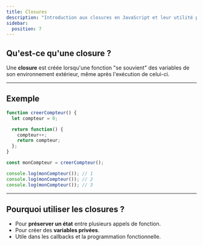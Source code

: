 ```yaml
---
title: Closures
description: "Introduction aux closures en JavaScript et leur utilité pour préserver un état."
sidebar:
  position: 7
---
```


## Qu'est-ce qu'une closure ?

Une **closure** est créée lorsqu'une fonction "se souvient" des variables de son environnement extérieur, même après l'exécution de celui-ci.

---

## Exemple

```js
function creerCompteur() {
  let compteur = 0;

  return function() {
    compteur++;
    return compteur;
  };
}

const monCompteur = creerCompteur();

console.log(monCompteur()); // 1
console.log(monCompteur()); // 2
console.log(monCompteur()); // 3
```

---

## Pourquoi utiliser les closures ?

- Pour **préserver un état** entre plusieurs appels de fonction.  
- Pour créer des **variables privées**.  
- Utile dans les callbacks et la programmation fonctionnelle.
